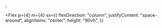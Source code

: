 

<SEO title="FANGA" />;

<Flex
  p={4}
  m={4}
  sx={{
    flexDirection: "column",
    justifyContent: "space-around",
    alignItems: "center",
    height: "90vh",
  }}
>
  <AnimatedTitle />
  <SocialMediaLinks />
</Flex>

